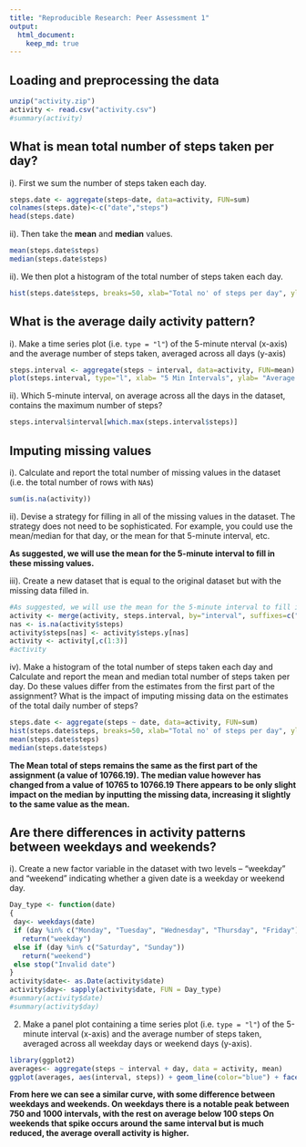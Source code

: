 ```yaml
---
title: "Reproducible Research: Peer Assessment 1"
output: 
  html_document:
    keep_md: true
---
```



## Loading and preprocessing the data

```r
unzip("activity.zip")
activity <- read.csv("activity.csv")
#summary(activity)
```


## What is mean total number of steps taken per day?

i). First we sum the number of steps taken each day.

```r
steps.date <- aggregate(steps~date, data=activity, FUN=sum)
colnames(steps.date)<-c("date","steps")
head(steps.date)
```

ii). Then take the **mean** and **median** values.

```r
mean(steps.date$steps)
median(steps.date$steps)
```


ii). We then plot a histogram of the total number of steps taken each day.


```r
hist(steps.date$steps, breaks=50, xlab="Total no' of steps per day", ylab="Frequency" , main="Histogram of the Total Number of Steps" , col="red")
```



## What is the average daily activity pattern?
i). Make a time series plot (i.e. `type = "l"`) of the 5-minute nterval (x-axis) and the average number
 of steps taken, averaged across all days (y-axis)

```r
steps.interval <- aggregate(steps ~ interval, data=activity, FUN=mean)
plot(steps.interval, type="l", xlab= "5 Min Intervals", ylab= "Average No' of steps Taken", main="Time Series plot of the 5-minute Intervals", col="blue")
```

ii). Which 5-minute interval, on average across all the days in the dataset, contains the maximum number of steps?

```r
steps.interval$interval[which.max(steps.interval$steps)]
```

## Imputing missing values

i). Calculate and report the total number of missing values in the dataset (i.e. the total number of rows with `NA`s)

```r
sum(is.na(activity))
```

ii). Devise a strategy for filling in all of the missing values in the dataset.
The strategy does not need to be sophisticated. 
For example, you could use the mean/median for that day, or the mean for that 5-minute interval, etc.

**As suggested, we will use the mean for the 5-minute interval to fill in these missing values.**

iii). Create a new dataset that is equal to the original dataset but with the missing data filled in.

```r
#As suggested, we will use the mean for the 5-minute interval to fill in these missing values.
activity <- merge(activity, steps.interval, by="interval", suffixes=c("",".y"))
nas <- is.na(activity$steps)
activity$steps[nas] <- activity$steps.y[nas]
activity <- activity[,c(1:3)]
#activity
```

iv). Make a histogram of the total number of steps taken each day and Calculate and report the mean and median total number of steps taken per day. Do these values differ from the estimates from the first part of the assignment? 
   What is the impact of imputing missing data on the estimates of the total daily number of steps?

```r

steps.date <- aggregate(steps ~ date, data=activity, FUN=sum)
hist(steps.date$steps, breaks=50, xlab="Total no' of steps per day", ylab="Frequency" , main="Histogram of the Total Number of Steps" , col="green")
mean(steps.date$steps)
median(steps.date$steps)
```

**The Mean total of steps remains the same as the first part of the assignment (a value of 10766.19).
The median value however has changed from a value of 10765 to 10766.19
There appears to be only slight impact on the median by inputting the missing data, increasing it slightly to the same value as the mean.**

## Are there differences in activity patterns between weekdays and weekends?

i). Create a new factor variable in the dataset with two levels -- "weekday" and "weekend" indicating whether a given date is a
   weekday or weekend day.

```r

Day_type <- function(date) 
{
 day<- weekdays(date)
 if (day %in% c("Monday", "Tuesday", "Wednesday", "Thursday", "Friday"))
   return("weekday") 
 else if (day %in% c("Saturday", "Sunday"))
   return("weekend")
 else stop("Invalid date")
}
activity$date<- as.Date(activity$date)
activity$day<- sapply(activity$date, FUN = Day_type)
#summary(activity$date)
#summary(activity$day)

```


2. Make a panel plot containing a time series plot (i.e. `type = "l"`) of the 5-minute interval (x-axis) and the average number of steps
   taken, averaged across all weekday days or weekend days  (y-axis).

```r
library(ggplot2)
averages<- aggregate(steps ~ interval + day, data = activity, mean)
ggplot(averages, aes(interval, steps)) + geom_line(color="blue") + facet_wrap(~ day, nrow=2, ncol=1) + xlab("5-minute interval") + ylab("Number of steps")
```

**From here we can see a similar curve, with some difference between weekdays and weekends.
On weekdays there is a notable peak between 750 and 1000 intervals, with the rest on average below 100 steps
On weekends that spike occurs around the same interval but is much reduced, the average overall activity is higher.**

